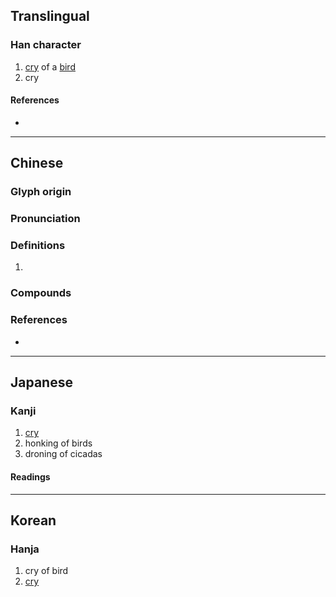 {{character info}}
==Translingual==

===Han character===
{{Han char|rn=30|rad=口|as=08|sn=11|four=63034|canj=RHSK,RISK,XRHSK|ids=⿰口戾}}

# [[cry]] of a [[bird]]
# cry

====References====
* {{Han ref|kx=0193.240|dkj=03767|dj=0414.030|hdz=10646.100|uh=5533|ud=21811|bh=B0E6|bd=45286}}

----

==Chinese==
{{zh-forms}}

===Glyph origin===
{{Han etym}}

===Pronunciation===
{{zh-pron
|m=lì
|c=lit6,lai6,leoi6
|mc=y
|oc=y
|cat=
}}

===Definitions===
{{zh-hanzi}}

# {{rfdef|zh}}

===Compounds===
{{zh-der|嘹唳|華亭鶴唳|鶴唳|風聲鶴唳|鶴唳風聲}}

===References===
* {{R:yue:mfccd}}

----

==Japanese==

===Kanji===
{{ja-kanji|grade=|rs=口08}}

# [[cry]]
# honking of birds
# droning of cicadas

====Readings====
{{ja-readings
|goon=らい
|kanon=れい
|kun=な-く}}

----

==Korean==

===Hanja===
{{ko-hanja|hangeul=려|rv=ryeo|mr=ryŏ}}

# cry of bird
# [[cry]]